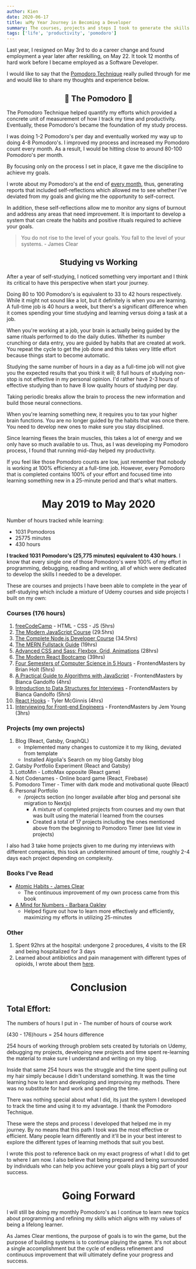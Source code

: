 ```yaml
---
author: Kien
date: 2020-06-17
title: 📊My Year Journey in Becoming a Developer
summary: The courses, projects and steps I took to generate the skills for a career change.
tags: ['life', 'productivity', 'pomodoro']
---
```



Last year, I resigned on May 3rd to do a career change and found employment a year later after reskilling, on May 22. It took 12 months of hard work before I became employed as a Software Developer.

I would like to say that the [Pomodoro Technique](/blog/pomodoro-technique/) really pulled through for me and would like to share my thoughts and experience below.

<TOCInline toc={props.toc} asDisclosure />

## <center>🍅 The Pomodoro 🍅</center>

The Pomodoro Technique helped quantify my efforts which provided a concrete unit of measurement of how I track my time and productivity. Eventually, these Pomodoro's became the foundation of my study process.

I was doing 1-2 Pomodoro's per day and eventually worked my way up to doing 4-8 Pomodoro's. I improved my process and increased my Pomodoro count every month. As a result, I would be hitting close to around 80-100 Pomodoro's per month.

By focusing only on the process I set in place, it gave me the discipline to achieve my goals.

I wrote about my Pomodoro's at the end of [every month](/tags/pomodoro/), thus, generating reports that included self-reflections which allowed me to see whether I've deviated from my goals and giving me the opportunity to self-correct.

In addition, these self-reflections allow me to monitor any signs of burnout and address any areas that need improvement. It is important to develop a system that can create the habits and positive rituals required to achieve your goals.

> You do not rise to the level of your goals. You fall to the level of your systems. - James Clear

## <center>Studying vs Working</center>

After a year of self-studying, I noticed something very important and I think its critical to have this perspective when start your journey.

Doing 80 to 100 Pomodoro's is equivalent to 33 to 42 hours respectively. While it might not sound like a lot, but it definitely is when you are learning. A full-time job is 40 hours a week, but there's a significant difference when it comes spending your time studying and learning versus doing a task at a job.

When you're working at a job, your brain is actually being guided by the same rituals performed to do the daily duties. Whether its number crunching or data entry, you are guided by habits that are created at work. You repeat the cycle to get the job done and this takes very little effort because things start to become automatic.

Studying the same number of hours in a day as a full-time job will not give you the expected results that you think it will; 8 full hours of studying non-stop is not effective in my personal opinion. I'd rather have 2-3 hours of effective studying than to have 8 low quality hours of studying per day.

Taking periodic breaks allow the brain to process the new information and build those neural connections.

When you're learning something new, it requires you to tax your higher brain functions. You are no longer guided by the habits that was once there. You need to develop new ones to make sure you stay disciplined.

Since learning flexes the brain muscles, this takes a lot of energy and we only have so much available to us. Thus, as I was developing my Pomodoro process, I found that running mid-day helped my productivity.

If you feel like those Pomodoro counts are low, just remember that nobody is working at 100% efficiency at a full-time job. However, every Pomodoro that is completed contains 100% of your effort and focused time into learning something new in a 25-minute period and that's what matters.

# <center>May 2019 to May 2020</center>

<MayYearSummary />

Number of hours tracked while learning:

- 1031 Pomodoros
- 25775 minutes
- 430 hours

<b>I tracked 1031 Pomodoro's (25,775 minutes) equivalent to 430 hours</b>. I know that every single
one of those Pomodoro's were 100% of my effort in programming, debugging, reading and writing, all
of which were dedicated to develop the skills I needed to be a developer.

These are courses and projects I have been able to complete in the year of self-studying which include a mixture of Udemy courses and side projects I built on my own:

### Courses (176 hours)

1. [freeCodeCamp](https://www.freecodecamp.org/) - HTML - CSS - JS (5hrs)
2. [The Modern JavaScript Course](https://www.udemy.com/course/modern-javascript/) (29.5hrs)
3. [The Complete Node.js Developer Course](https://www.udemy.com/course/the-complete-nodejs-developer-course-2/) (34.5hrs)
4. [The MERN Fullstack Guide](https://www.udemy.com/course/react-nodejs-express-mongodb-the-mern-fullstack-guide/) (19hrs)
5. [Advanced CSS and Sass: Flexbox, Grid, Animations](https://www.udemy.com/course/advanced-css-and-sass/) (28hrs)
6. [The Modern React Bootcamp](https://www.udemy.com/course/modern-javascript/) (39hrs)
7. [Four Semesters of Computer Science in 5 Hours](https://frontendmasters.com/courses/computer-science/) - FrontendMasters by Brian Holt (5hrs)
8. [A Practical Guide to Algorithms with JavaScript](https://frontendmasters.com/courses/practical-algorithms/) - FrontendMasters by Bianca Gandolfo (4hrs)
9. [Introduction to Data Structures for Interviews](https://frontendmasters.com/courses/data-structures-interviews/) - FrontendMasters by Bianca Gandolfo (5hrs)
10. [React Hooks](https://ui.dev/react-hooks/) - Tyler McGinnis (4hrs)
11. [Interviewing for Front-end Engineers](https://frontendmasters.com/workshops/interviewing/) - FrontendMasters by Jem Young (3hrs)

### Projects (my own projects)

1. Blog (React, Gatsby, GraphQL)
   - Implemented many changes to customize it to my liking, deviated from template
   - Installed Algolia's Search on my blog Gatsby blog
2. Gatsby Portfolio Experiment (React and Gatsby)
3. LottoMin - LottoMax opposite (React game)
4. Not Codenames - Online board game (React, Firebase)
5. Pomodoro Timer - Timer with dark mode and motivational quote (React)
6. Personal Portfolio
   - /projects section (no longer available after blog and personal site migration to Nextjs)
     - A mixture of completed projects from courses and my own that was built using the material I learned from the courses
     - Created a total of 17 projects including the ones mentioned above from the beginning to Pomodoro Timer (see list view in projects)

I also had 3 take home projects given to me during my interviews with different companies, this took an undetermined amount of time, roughly 2-4 days each project depending on complexity.

### Books I've Read

- [Atomic Habits - James Clear](https://www.goodreads.com/book/show/40121378-atomic-habits)
  - The continuous improvement of my own process came from this book
- [A Mind for Numbers - Barbara Oakley](https://www.goodreads.com/book/show/18693655-a-mind-for-numbers?ac=1&from_search=true&qid=r1lmp91MI9&rank=1)
  - Helped figure out how to learn more effectively and efficiently, maximizing my efforts in utilizing 25-minutes

### Other

1. Spent 92hrs at the hospital: undergone 2 procedures, 4 visits to the ER and being hospitalized for 3 days
2. Learned about antibiotics and pain management with different types of opioids, I wrote about them [here](/tags/biochemistry/).

# <center>Conclusion</center>

<h2 className="text-center">Total Effort:</h2>
<p className="text-center">The numbers of hours I put in - The number of hours of course work</p>
<p className="text-center">(430 - 176)hours = 254 hours difference</p>

254 hours of working through problem sets created by tutorials on Udemy, debugging my projects, developing new projects and time spent re-learning the material to make sure I understand and writing on my blog.

Inside that same 254 hours was the struggle and the time spent pulling out my hair simply because I didn't understand something. It was the time learning how to learn and developing and improving my methods. There was no substitute for hard work and spending the time.

There was nothing special about what I did, its just the system I developed to track the time and using it to my advantage. I thank the Pomodoro Technique.

These were the steps and process I developed that helped me in my journey. By no means that this path I took was the most effective or efficient. Many people learn differently and it'll be in your best interest to explore the different types of learning methods that suit you best.

I wrote this post to reference back on my exact progress of what I did to get to where I am now. I also believe that being prepared and being surrounded by individuals who can help you achieve your goals plays a big part of your success.

# <center>Going Forward</center>

I will still be doing my monthly Pomodoro's as I continue to learn new topics about programming and refining my skills which aligns with my values of being a lifelong learner.

As James Clear mentions, the purpose of goals is to win the game, but the purpose of building systems is to continue playing the game. It's not about a single accomplishment but the cycle of endless refinement and continuous improvement that will ultimately define your progress and success.
